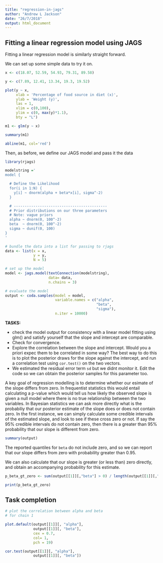 ```yaml
---
title: "regression-in-jags"
author: "Andrew L Jackson"
date: "26/7/2018"
output: html_document
---
```


## Fitting a linear regression model using JAGS

Fitting a linear regression model is similarly straight forward.

We can set up some simple data to try it on.

```r

x <- c(18.07, 52.59, 54.93, 79.31, 89.58)

y <- c(7.89, 12.41, 13.34, 19.3, 19.52)

plot(y ~ x,
     xlab = 'Percentage of food source in diet (x)',
     ylab = 'Weight (y)',
     las = 1,
     xlim = c(0,100),
     ylim = c(0, max(y)*1.1), 
     bty = "L")

m1 <- glm(y ~ x)

summary(m1)

abline(m1, col='red')
```

Then, as before, we define our JAGS model and pass it the data
```r
library(rjags)

modelstring ='
model {

  # Define the Likelihood
  for(i in 1:N) { 
    y[i] ~ dnorm(alpha + beta*x[i], sigma^-2) 
  }

  # -------------------------------------------
  # Prior distributions on our three parameters
  # Note: vague priors
  alpha ~ dnorm(0, 100^-2) 
  beta  ~ dnorm(0, 100^-2)
  sigma ~ dunif(0, 100)
}
'

# bundle the data into a list for passing to rjags
data <- list(x = x,
             y = y,
             N = 5)

# set up the model
model <- jags.model(textConnection(modelstring), 
                    data= data, 
                    n.chains = 3)

# evaluate the model
output <- coda.samples(model = model,
                       variable.names = c("alpha", 
                                          "beta",
                                          "sigma"),
                       n.iter = 10000)
```

**TASKS:** 

- check the model output for consistency with a linear model fitting using glm() and satisfy yourself that the slope and intercept are comparable. 
- Check for convergence.
- Explore the correlation between the slope and intercept. Would you a priori expec them to be correlated in some way? The best way to do this is to plot the posterior draws for the slope against the intercept, and run a correlation test using `cor.test()` on the two vectors.
- We estimated the residual error term `sd` but we didnt monitor it. Edit the code so we can obtain the posterior samples for this parameter too.

A key goal of regression modelling is to determine whether our esimate of the slope differs from zero. In frequentist statistics this would entail calculating a p-value which would tell us how likely the observed slope is given a null model where there is no true relationship between the two variables. In Bayesian statistics we can ask more directly what is the probabiliy that our posterior estimate of the slope does or does not contain zero. In the first instance, we can simply calculate some credible intervals of the estimated slope, and look to see if these cross zero or not. If say the 95% credible intervals do not contain zero, then there is a greater than 95% probability that our slope is different from zero.

```r

summary(output)

```
The reported quantiles for `beta` do not include zero, and so we can report that our slope differs from zero with probability greater than 0.95.

We can also calculate that our slope is greater (or less than) zero directly, and obtain an accompanying probability for this estimate.

```r

p_beta_gt_zero <- sum(output[[1]][,"beta"] > 0) / length(output[[1]][,"beta"])

print(p_beta_gt_zero)

```

## Task completion

```r

# plot the correlation between alpha and beta 
# for chain 1

plot.default(output[[1]][, "alpha"], 
             output[[1]][, "beta"], 
             cex = 0.7, 
             col= 1, 
             pch = 19)

cor.test(output[[1]][, "alpha"], 
             output[[1]][, "beta"])




```


